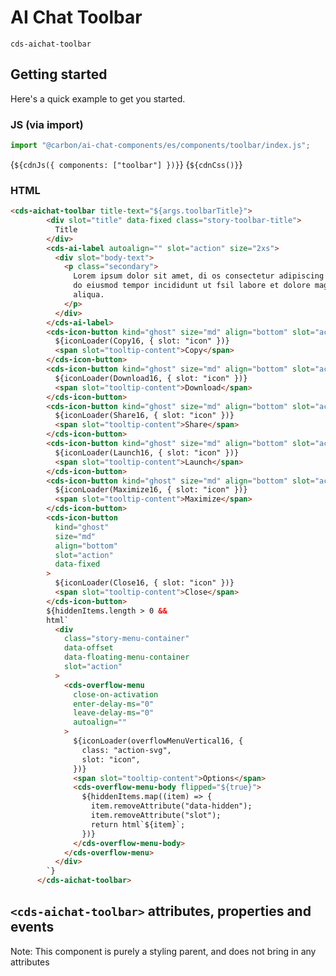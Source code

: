 
<Meta of={ToolbarStories} />

# AI Chat Toolbar

`cds-aichat-toolbar`

## Getting started

Here's a quick example to get you started.

### JS (via import)

```javascript
import "@carbon/ai-chat-components/es/components/toolbar/index.js";
```

<Markdown>{`${cdnJs({ components: ["toolbar"] })}`}</Markdown>
<Markdown>{`${cdnCss()}`}</Markdown>

### HTML


```html
<cds-aichat-toolbar title-text="${args.toolbarTitle}">
        <div slot="title" data-fixed class="story-toolbar-title">
          Title
        </div>
        <cds-ai-label autoalign="" slot="action" size="2xs">
          <div slot="body-text">
            <p class="secondary">
              Lorem ipsum dolor sit amet, di os consectetur adipiscing elit, sed
              do eiusmod tempor incididunt ut fsil labore et dolore magna
              aliqua.
            </p>
          </div>
        </cds-ai-label>
        <cds-icon-button kind="ghost" size="md" align="bottom" slot="action">
          ${iconLoader(Copy16, { slot: "icon" })}
          <span slot="tooltip-content">Copy</span>
        </cds-icon-button>
        <cds-icon-button kind="ghost" size="md" align="bottom" slot="action">
          ${iconLoader(Download16, { slot: "icon" })}
          <span slot="tooltip-content">Download</span>
        </cds-icon-button>
        <cds-icon-button kind="ghost" size="md" align="bottom" slot="action">
          ${iconLoader(Share16, { slot: "icon" })}
          <span slot="tooltip-content">Share</span>
        </cds-icon-button>
        <cds-icon-button kind="ghost" size="md" align="bottom" slot="action">
          ${iconLoader(Launch16, { slot: "icon" })}
          <span slot="tooltip-content">Launch</span>
        </cds-icon-button>
        <cds-icon-button kind="ghost" size="md" align="bottom" slot="action">
          ${iconLoader(Maximize16, { slot: "icon" })}
          <span slot="tooltip-content">Maximize</span>
        </cds-icon-button>
        <cds-icon-button
          kind="ghost"
          size="md"
          align="bottom"
          slot="action"
          data-fixed
        >
          ${iconLoader(Close16, { slot: "icon" })}
          <span slot="tooltip-content">Close</span>
        </cds-icon-button>
        ${hiddenItems.length > 0 &&
        html`
          <div
            class="story-menu-container"
            data-offset
            data-floating-menu-container
            slot="action"
          >
            <cds-overflow-menu
              close-on-activation
              enter-delay-ms="0"
              leave-delay-ms="0"
              autoalign=""
            >
              ${iconLoader(overflowMenuVertical16, {
                class: "action-svg",
                slot: "icon",
              })}
              <span slot="tooltip-content">Options</span>
              <cds-overflow-menu-body flipped="${true}">
                ${hiddenItems.map((item) => {
                  item.removeAttribute("data-hidden");
                  item.removeAttribute("slot");
                  return html`${item}`;
                })}
              </cds-overflow-menu-body>
            </cds-overflow-menu>
          </div>
        `}
      </cds-aichat-toolbar>
```

## `<cds-aichat-toolbar>` attributes, properties and events
<ArgTypes of="cds-aichat-toolbar" />
Note: This component is purely a styling parent, and does not bring in any attributes